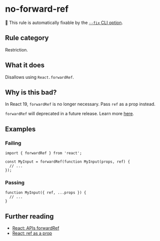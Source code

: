 # no-forward-ref

🔧 This rule is automatically fixable by the [`--fix` CLI option](https://eslint.org/docs/latest/user-guide/command-line-interface#--fix).

## Rule category

Restriction.

## What it does

Disallows using `React.forwardRef`.

## Why is this bad?

In React 19, `forwardRef` is no longer necessary. Pass `ref` as a prop instead.

`forwardRef` will deprecated in a future release. Learn more [here](https://react.dev/blog/2024/12/05/react-19#ref-as-a-prop).

## Examples

### Failing

```tsx
import { forwardRef } from 'react';

const MyInput = forwardRef(function MyInput(props, ref) {
  // ...
});
```

### Passing

```tsx
function MyInput({ ref, ...props }) {
  // ...
}
```

## Further reading

- [React: APIs forwardRef](https://react.dev/reference/react/forwardRef)
- [React: ref as a prop](https://react.dev/blog/2024/12/05/react-19#ref-as-a-prop)
